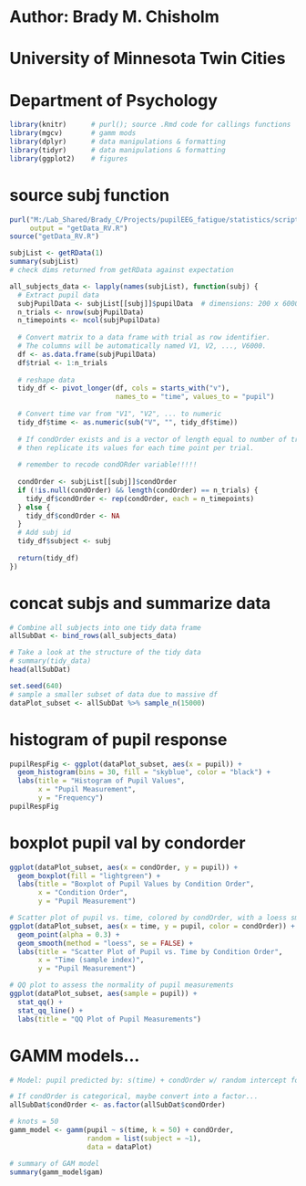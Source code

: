 # Author: Brady M. Chisholm
# University of Minnesota Twin Cities
# Department of Psychology

```r
library(knitr)      # purl(); source .Rmd code for callings functions  
library(mgcv)       # gamm mods 
library(dplyr)      # data manipulations & formatting
library(tidyr)      # data manipulations & formatting
library(ggplot2)    # figures
```

# source subj function
```r
purl("M:/Lab_Shared/Brady_C/Projects/pupilEEG_fatigue/statistics/scripts/codebase/getData_RV.Rmd",
     output = "getData_RV.R")
source("getData_RV.R")
```

```r
subjList <- getRData(1)
summary(subjList)
# check dims returned from getRData against expectation 
```

```r
all_subjects_data <- lapply(names(subjList), function(subj) {
  # Extract pupil data 
  subjPupilData <- subjList[[subj]]$pupilData  # dimensions: 200 x 6000
  n_trials <- nrow(subjPupilData)
  n_timepoints <- ncol(subjPupilData)
  
  # Convert matrix to a data frame with trial as row identifier.
  # The columns will be automatically named V1, V2, ..., V6000.
  df <- as.data.frame(subjPupilData)
  df$trial <- 1:n_trials
  
  # reshape data
  tidy_df <- pivot_longer(df, cols = starts_with("v"), 
                          names_to = "time", values_to = "pupil")
  
  # Convert time var from "V1", "V2", ... to numeric
  tidy_df$time <- as.numeric(sub("V", "", tidy_df$time))
  
  # If condOrder exists and is a vector of length equal to number of trials,
  # then replicate its values for each time point per trial.
  
  # remember to recode condORder variable!!!!!
  
  condOrder <- subjList[[subj]]$condOrder
  if (!is.null(condOrder) && length(condOrder) == n_trials) {
    tidy_df$condOrder <- rep(condOrder, each = n_timepoints)
  } else {
    tidy_df$condOrder <- NA
  }
  # Add subj id 
  tidy_df$subject <- subj
  
  return(tidy_df)
})
```

# concat subjs and summarize data  
```r
# Combine all subjects into one tidy data frame
allSubDat <- bind_rows(all_subjects_data)

# Take a look at the structure of the tidy data
# summary(tidy_data)
head(allSubDat)
```

```r
set.seed(640)
# sample a smaller subset of data due to massive df 
dataPlot_subset <- allSubDat %>% sample_n(15000)
```

# histogram of pupil response 
```r
pupilRespFig <- ggplot(dataPlot_subset, aes(x = pupil)) +
  geom_histogram(bins = 30, fill = "skyblue", color = "black") +
  labs(title = "Histogram of Pupil Values",
       x = "Pupil Measurement",
       y = "Frequency")
pupilRespFig
```

# boxplot pupil val by condorder
```r
ggplot(dataPlot_subset, aes(x = condOrder, y = pupil)) +
  geom_boxplot(fill = "lightgreen") +
  labs(title = "Boxplot of Pupil Values by Condition Order",
       x = "Condition Order",
       y = "Pupil Measurement")
```

```r
# Scatter plot of pupil vs. time, colored by condOrder, with a loess smooth
ggplot(dataPlot_subset, aes(x = time, y = pupil, color = condOrder)) +
  geom_point(alpha = 0.3) +
  geom_smooth(method = "loess", se = FALSE) +
  labs(title = "Scatter Plot of Pupil vs. Time by Condition Order",
       x = "Time (sample index)",
       y = "Pupil Measurement")

# QQ plot to assess the normality of pupil measurements
ggplot(dataPlot_subset, aes(sample = pupil)) +
  stat_qq() +
  stat_qq_line() +
  labs(title = "QQ Plot of Pupil Measurements")
```

# GAMM models... 
```r
# Model: pupil predicted by: s(time) + condOrder w/ random intercept for subj

# If condOrder is categorical, maybe convert into a factor...
allSubDat$condOrder <- as.factor(allSubDat$condOrder)

# knots = 50
gamm_model <- gamm(pupil ~ s(time, k = 50) + condOrder,
                   random = list(subject = ~1),
                   data = dataPlot)

# summary of GAM model
summary(gamm_model$gam)
```


